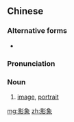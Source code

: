 ==Chinese==
{{zh-forms}}

===Alternative forms===
* {{l|zh|影象|tr=yǐngxiàng}}

===Pronunciation===
{{zh-pron
|m=yǐngxiàng
|cat=n
}}

===Noun===
{{zh-noun}}

# [[image]], [[portrait]]

[[mg:影象]]
[[zh:影象]]
